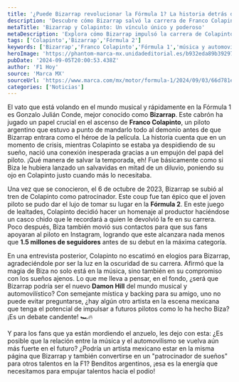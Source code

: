 ```yaml
---
title: '¿Puede Bizarrap revolucionar la Fórmula 1? La historia detrás de Colapinto'
description: 'Descubre cómo Bizarrap salvó la carrera de Franco Colapinto y el vínculo único entre la música y la Fórmula 1 que está cambiando las reglas del juego.'
metaTitle: 'Bizarrap y Colapinto: Un vínculo único y poderoso'
metaDescription: 'Explora cómo Bizarrap impulsó la carrera de Colapinto y el sorprendente poder de la música en la Fórmula 1.'
tags: ['Colapinto','Bizarrap','Fórmula 2']
keywords: ['Bizarrap','Franco Colapinto','Fórmula 1','música y automovilismo','patrocinador de sueños']
heroImage: 'https://phantom-marca-mx.unidadeditorial.es/b932eda89b392974ba644c27a6e69803/resize/600/mx/assets/multimedia/imagenes/2024/09/03/17253990864822.jpg'
pubDate: '2024-09-05T20:00:53.438Z'
author: 'F1 Hoy'
source: 'Marca MX'
sourceUrl: 'https://www.marca.com/mx/motor/formula-1/2024/09/03/66d781ebe2704e5bb08b458d.html'
categories: ['Noticias']
---
```

El vato que está volando en el mundo musical y rápidamente en la Fórmula 1 es Gonzalo Julián Conde, mejor conocido como **Bizarrap**. Este cabrón ha jugado un papel crucial en el ascenso de **Franco Colapinto**, un piloto argentino que estuvo a punto de mandarlo todo al demonio antes de que Bizarrap entrara como el héroe de la película. La historia cuenta que en un momento de crisis, mientras Colapinto se estaba ya despidiendo de su sueño, nació una conexión inesperada gracias a un empujón del papá del piloto. ¡Qué manera de salvar la temporada, eh! Fue básicamente como si Biza le hubiera lanzado un salvavidas en mitad de un diluvio, poniendo su ojo en Colapinto justo cuando más lo necesitaba.

Una vez que se conocieron, el 6 de octubre de 2023, Bizarrap se subió al tren de Colapinto como patrocinador. Este coup fue tan épico que el joven piloto se pudo dar el lujo de tomar su lugar en la **Fórmula 2**. En este juego de lealtades, Colapinto decidió hacer un homenaje al productor haciéndose un casco chido que le recordará a quien le devolvió la fe en su carrera. Poco después, Biza también movió sus contactos para que sus fans apoyaran al piloto en Instagram, logrando que este alcanzara nada menos que **1.5 millones de seguidores** antes de su debut en la máxima categoría. 

En una entrevista posterior, Colapinto no escatimó en elogios para Bizarrap, agradeciéndole por ser la luz en la oscuridad de su carrera. Afirmó que la magia de Biza no solo está en la música, sino también en su compromiso con los sueños ajenos. Lo que me lleva a pensar, en el fondo, ¿será que Bizarrap podría ser el nuevo **Damon Hill** del mundo musical y automovilístico? Con semejante mística y backing para su amigo, uno no puede evitar preguntarse, ¿hay algún otro artista en la escena mexicana que tenga el potencial de impulsar a futuros pilotos como lo ha hecho Biza? ¡Es un debate candente! 🏎️🔥

Y para los fans que ya están mordiendo el anzuelo, les dejo con esta: ¿Es posible que la relación entre la música y el automovilismo se vuelva aún más fuerte en el futuro? ¿Podría un artista mexicano estar en la misma página que Bizarrap y también convertirse en un "patrocinador de sueños" para otros talentos en la F1? Benditos argentinos, ¡esa es la energía que necesitamos para empujar talentos hacia el podio!


